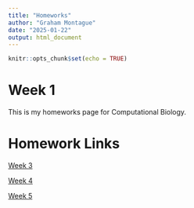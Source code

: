 ```yaml
---
title: "Homeworks"
author: "Graham Montague"
date: "2025-01-22"
output: html_document
---
```


```r
knitr::opts_chunk$set(echo = TRUE)
```

# Week 1
This is my homeworks page for Computational Biology.

# Homework Links

[Week 3](Homework_3.html)

[Week 4](Homework_4.html)

[Week 5](Homework_5.html)

